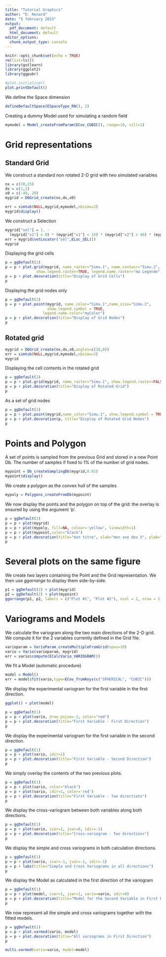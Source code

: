 ```yaml
---
title: "Tutorial Graphics"
author: "D. Renard"
date: "5 february 2023"
output:
  pdf_document: default
  html_document: default
editor_options: 
  chunk_output_type: console
---
```


```r
knitr::opts_chunk$set(echo = TRUE)
rm(list=ls())
library(gstlearn)
library(ggplot2)
library(ggpubr)

#plot.initialize()
plot.printDefault()
```

We define the Space dimension

```r
defineDefaultSpace(ESpaceType_RN(), 2)
```

Creating a dummy Model used for simulating a random field

```r
mymodel = Model_createFromParam(ECov_CUBIC(), range=10, sill=1)
```

# Grid representations

## Standard Grid

We construct a standard non rotated 2-D grid with two simulated variables

```r
nx = c(70,25)
dx = c(1,2)
x0 = c(-40, 20)
mygrid = DbGrid_create(nx,dx,x0)

err = simtub(NULL,mygrid,mymodel,nbsimu=2)
mygrid$display()
```

We construct a Selection

```r
mygrid["sel"] = 1. - 
  (mygrid["x1"] > 0) * (mygrid["x1"] < 15) * (mygrid["x2"] > 40) * (mygrid["x2"] < 50)
err = mygrid$setLocator("sel",ELoc_SEL())
mygrid
```

Displaying the grid cells

```r
p = ggDefault(2)
p = p + plot.grid(mygrid, name_raster="Simu.1", name_contour="Simu.2", 
              show.legend.raster=TRUE, legend.name.raster="ma Legende")
p = p + plot.decoration(title="Display of Grid Cells")
p
```

Displaying the grid nodes only

```r
p = ggDefault(2)
p = p + plot.point(mygrid, name_color="Simu.1",name_size="Simu.2", 
                   show.legend.symbol = TRUE,
                 legend.name.color="myColor")
p = p + plot.decoration(title="Display of Grid Nodes")
p
```

## Rotated grid

```r
mygrid = DbGrid_create(nx,dx,x0,angles=c(10,0))
err = simtub(NULL,mygrid,mymodel,nbsimu=2)
mygrid
```

Displaying the cell contents in the rotated grid

```r
p = ggDefault(2)
p = p + plot.grid(mygrid, name_raster="Simu.1", show.legend.raster=FALSE)
p = p + plot.decoration(title="Display of Rotated Grid")
p
```

As a set of grid nodes

```r
p = ggDefault(2)
p = p + plot.point(mygrid,name_color="Simu.1", show.legend.symbol = TRUE)
p = p + plot.decoration(p, title="Display of Rotated Grid Nodes")
p
```

# Points and Polygon

A set of points is sampled from the previous Grid and stored in a new Point Db. The number of samples if fixed to 1% of the number of grid nodes.

```r
mypoint = Db_createSamplingDb(mygrid,0.01)
mypoint$display()
```

We create a polygon as the convex hull of the samples

```r
mypoly = Polygons_createFromDb(mypoint)
```

We now display the points and the polygon on top of the grid: the overlay is ensured by using the argument 'p'.

```r
p = ggDefault(2)
p = p + plot(mygrid)
p = p + plot(mypoly, fill=NA, colour='yellow', linewidth=1)
p = p + plot(mypoint,color="black")
p = p + plot.decoration(title="mon titre", xlab="mon axe des X", ylab="Mon axe des Y")
p
```

# Several plots on the same figure

We create two layers containing the Point and the Grid representation. We then use *ggarrange* to display them side-by-side.

```r
p1 = ggDefault(2) + plot(mygrid)
p2 = ggDefault(2) + plot(mypoint)
ggarrange(p1, p2, labels = c("Plot #1", "Plot #2"), ncol = 2, nrow = 1)
```

# Variograms and Models

We calculate the variogram along the two main directions of the 2-D grid. We compute it for the 2 variables currently defined in the Grid file.

```r
varioparam = VarioParam_createMultipleFromGrid(npas=10)
vario = Vario(varioparam, mygrid)
err = vario$compute(ECalcVario_VARIOGRAM())
```

We fit a Model (automatic procedure)

```r
model = Model()
err = model$fit(vario,type=ECov_fromKeys(c("SPHERICAL", "CUBIC")))
```

We display the experimental variogram for the first variable in the first direction.

```r
ggplot() + plot(model)
```

```r
p = ggDefault(1)
p = p + plot(vario, draw_psize=-1, color="red")
p = p + plot.decoration(title="First Variable - First Direction")
p
```

We display the experimental variogram for the first variable in the second direction.

```r
p = ggDefault(1)
p = p + plot(vario, idir=1)
p = p + plot.decoration(title="First Variable - Second Direction")
p
```

We simply overlay the contents of the two previous plots.

```r
p = ggDefault(1)
p = p + plot(vario, color="black")
p = p + plot(vario, idir=1, color='red')
p = p + plot.decoration(title="First Variable - Two directions")
p
```

We display the cross-variogram between both variables along both directions.

```r
p = ggDefault(1)
p = p + plot(vario, ivar=1, jvar=0, idir=-1)
p = p + plot.decoration(title="Cross-variogram - Two directions")
p
```

We display the simple and cross variograms in both calculation directions.

```r
p = ggDefault(1)
p = p + plot(vario, ivar=-1, jvar=-1, idir=-1)
p = p + labs(title="Simple and Cross Variograms in all directions")
p
```

We display the Model as calculated in the first direction of the variogram

```r
p = ggDefault(1)
p = p + plot(model, ivar=1, jvar=1, vario=vario, idir=0)
p = p + plot.decoration(title="Model for the Second Variable in First Direction")
p
```

We now represent all the simple and cross variograms together with the fitted models.

```r
p = ggDefault(1)
p = p + plot.varmod(vario, model)
p = p + plot.decoration(title="All variograms in First Direction")
p
```

```r
multi.varmod(vario=vario, model=model)
```

